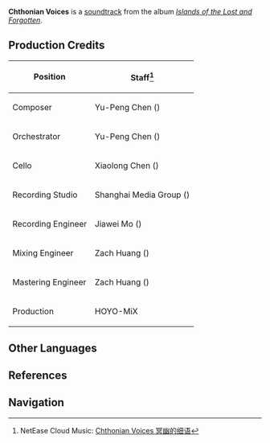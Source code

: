 {{Soundtrack Infobox
|title          =
|image          = Islands of the Lost and Forgotten.png
|album          = Islands of the Lost and Forgotten
|disc           = 2
|number         = 40
|featured       =
|featured2      =
|featured3      =
|featured_disc  =
|featured_disc2 =
|featured_disc3 =
|youtube_id     = CFpdCRqehdk
|youtube_time   = 1
|spotify_id     = 29HICmBvTEiwsoSmYfE9RW
|played_in      = Enkanomiya
|during         = [[Enkanomiya]]
|domain         =
|previous       = Like in a Haze
|next           = The Gaze of the Ancients
}}
'''Chthonian Voices''' is a [[soundtrack]] from the album ''[[Islands of the Lost and Forgotten]]''.

==Production Credits==
{| class="wikitable" style="text-align:left; height:0.5em"
! Position
! Staff<ref>NetEase Cloud Music: [https://music.163.com/#/song?id=1937114348 Chthonian Voices 冥幽的细语]</ref>
|-
! Composer
| Yu-Peng Chen ({{Lang|zh=陈致逸|mini=1}})
|-
! Orchestrator
| Yu-Peng Chen ({{Lang|zh=陈致逸|mini=1}})
|-
! Cello
| Xiaolong Chen ({{Lang|zh=陈小龙|mini=1}})
|-
! Recording Studio
| Shanghai Media Group ({{Lang|zh=上海广播大厦|mini=1}})
|-
! Recording Engineer
| Jiawei Mo ({{Lang|zh=莫家伟|mini=1}})
|-
! Mixing Engineer
| Zach Huang ({{Lang|zh=黄巍|mini=1}})
|-
! Mastering Engineer
| Zach Huang ({{Lang|zh=黄巍|mini=1}})
|-
! Production
| HOYO-MiX
|}
<!--
==Videos==
<gallery hideaddbutton="true" captionalign="center">
</gallery>

==Trivia==
-->
==Other Languages==
{{Other Languages
|default_hidden = 1
|en      = Chthonian Voices
|zhs     = 冥幽的细语
|zhs_rm  = Míng Yōu de Xìyǔ
|ja      = 幽冥の囁き
|ja_rm   = Yuumei no Sasayaki
}}

==References==
{{Reflist}}

==Navigation==
{{Soundtrack Navbox|Islands of the Lost and Forgotten}}